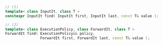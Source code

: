 ```cpp
// (1)
template< class InputIt, class T >
constexpr InputIt find( InputIt first, InputIt last, const T& value );

// (2)
template< class ExecutionPolicy, class ForwardIt, class T >
ForwardIt find( ExecutionPolicy&& policy,
                ForwardIt first, ForwardIt last, const T& value );
```
